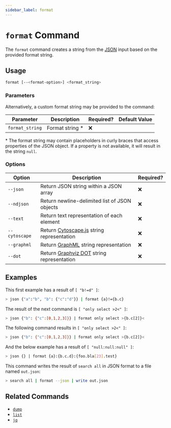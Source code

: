 ```yaml
---
sidebar_label: format
---
```


# `format` Command

The `format` command creates a string from the [<abbr title="JavaScript Object Notation">JSON</abbr>](https://json.org) input based on the provided format string.

## Usage

```bash
format [--<format-option>] <format_string>
```

### Parameters

Alternatively, a custom format string may be provided to the command:

| Parameter       | Description      | Required? | Default Value |
| --------------- | ---------------- | --------- | ------------- |
| `format_string` | Format string \* | ❌        |               |

\* The format string may contain placeholders in curly braces that access properties of the JSON object. If a property is not available, it will result in the string `null`.

### Options

| Option        | Description                                                                                  | Required? |
| ------------- | -------------------------------------------------------------------------------------------- | --------- |
| `--json`      | Return JSON string within a JSON array                                                       | ❌        |
| `--ndjson`    | Return newline-delimited list of JSON objects                                                | ❌        |
| `--text`      | Return text representation of each element                                                   | ❌        |
| `--cytoscape` | Return [Cytoscape.js](https://js.cytoscape.org#notation/elements-json) string representation | ❌        |
| `--graphml`   | Return [GraphML](http://graphml.graphdrawing.org) string representation                      | ❌        |
| `--dot`       | Return [Graphviz DOT](https://graphviz.org/doc/info/lang.html) string representation         | ❌        |

## Examples

This first example has a result of `[ "b!=d" ]`:

```bash
> json {"a":"b", "b": {"c":"d"}} | format {a}!={b.c}
```

The result of the next command is `[ "only select >2<" ]`:

```bash
> json {"b": {"c":[0,1,2,3]}} | format only select >{b.c[2]}<
```

The following command results in `[ "only select >2<" ]`:

```bash
> json {"b": {"c":[0,1,2,3]}} | format only select >{b.c[2]}<
```

And the below example has a result of `[ "null:null:null" ]`:

```bash
> json {} | format {a}:{b.c.d}:{foo.bla[23].test}
```

This command writes the result of `search all` in JSON format to a file named `out.json`:

```bash
> search all | format --json | write out.json
```

## Related Commands

- [`dump`](./dump.mdx)
- [`list`](./list.mdx)
- [`jq`](./jq.mdx)
